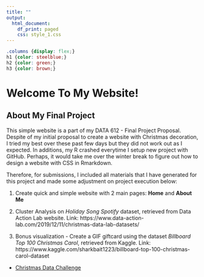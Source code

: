 ```yaml
---
title: ""
output: 
  html_document:
    df_print: paged
    css: style_1.css
---
```


```css
.columns {display: flex;}
h1 {color: steelblue;}
h2 {color: green;}
h3 {color: brown;}
```

# Welcome To My Website!

## About My Final Project

This simple website is a part of my DATA 612 - Final Project Proposal. Despite of my initial proposal to create a website with Christmas decoration, I tried my best over these past few days but they did not work out as I expected. In additions, my R crashed everytime I setup new project with GitHub. Perhaps, it would take me over the winter break to figure out how to design a website with CSS in Rmarkdown. 

Therefore, for submissions, I included all materials that I have generated for this project and made some adjustment on project execution below:

1. Create quick and simple website with 2 main pages: **Home** and **About Me**

2. Cluster Analysis on _Holiday Song Spotify_ dataset, retrieved from Data Action Lab website. Link: https://www.data-action-lab.com/2019/12/11/christmas-data-lab-datasets/

3. Bonus visualization - Create a GIF giftcard using the dataset _Billboard Top 100 Christmas Carol_, retrieved from Kaggle. Link: https://www.kaggle.com/sharkbait1223/billboard-top-100-christmas-carol-dataset 

* [Christmas Data Challenge](Content/Christmas_Final_Project.html)

